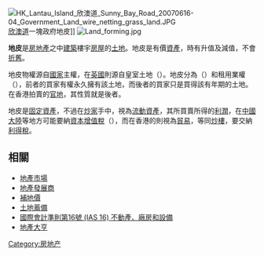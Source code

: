 {{unreferenced|time=2018-05-14T02:28:24+00:00}}
[[File:HK_Lantau_Island_欣澳道_Sunny_Bay_Road_20070616-04_Government_Land_wire_netting_grass_land.JPG|thumb]][[欣澳道|欣澳道]]一塊政府地皮]]
[[File:Land_forming.jpg|thumb]]

'''地皮'''是[[房地產|房地產]]之中[[建筑|建築]]樓宇[[房屋|房屋]]的[[土地|土地]]。地皮是有價[[資產|資產]]，時有升值及減值，不會[[折舊|折舊]]。

地皮物權源自[[國家|國家]]主權，在[[英國|英國]]則源自皇室土地（{{lang-en|[[官地|Crown land]]}}）。地皮分為{{le|自用地|Freehold (English law)}}（{{lang-en|Freehold}}）和租用業權（{{lang-en|[[租約|Leasehold]]}}），前者的買家有權永久擁有該土地，而後者的買家只是買得該有年期的土地。在香港拍賣的[[官地|官地]]，其性質就是後者。

地皮是[[固定資產|固定資產]]，不過在[[投機|炒家]]手中，視為[[流動資產|流動資產]]，其所買賣所得的[[利潤|利潤]]，在[[中國大陸|中國大陸]]等地方可能要納[[资本利得税|資本增值稅]]（{{lang-en|Capital gains tax}}），而在香港的則視為[[貿易|貿易]]，等同[[炒樓|炒樓]]，要交納[[利得稅|利得稅]]。

== 相關 ==
* [[地產市場|地產市場]]
* [[地產發展商|地產發展商]]
* [[補地價|補地價]]
* [[土地储备|土地蓄備]]
* [[國際會計準則第16號_(IAS_16)_不動產、廠房和設備|國際會計準則第16號 (IAS 16) 不動產、廠房和設備]]
* [[地產大亨|地產大亨]]

[[Category:房地产|Category:房地产]]